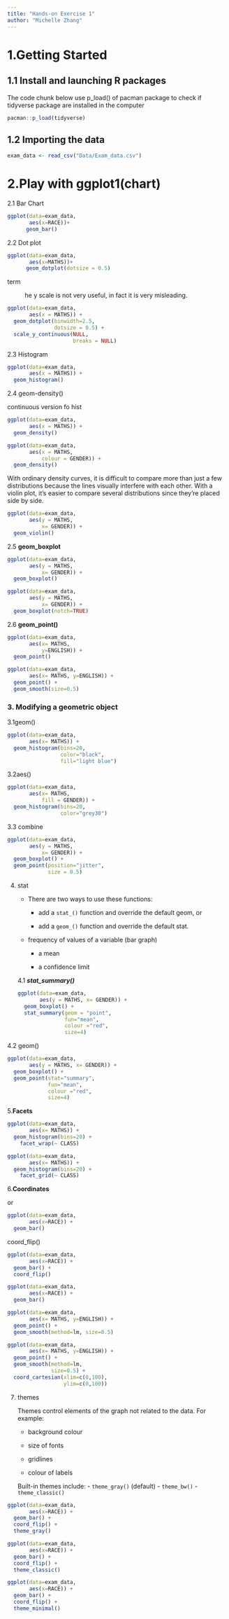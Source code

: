 ```yaml
---
title: "Hands-on Exercise 1"
author: "Michelle Zhang"
---
```


# 1.Getting Started

## 1.1 Install and launching R packages

The code chunk below use p_load() of pacman package to check if tidyverse package are installed in the computer

```r
pacman::p_load(tidyverse)
```

## 1.2 Importing the data

```r
exam_data <- read_csv("Data/Exam_data.csv")
```

# 2.Play with ggplot1(chart)

2.1 Bar Chart

```r
ggplot(data=exam_data,
       aes(x=RACE))+
      geom_bar()
```

2.2 Dot plot

```r
ggplot(data=exam_data,
       aes(x=MATHS))+
      geom_dotplot(dotsize = 0.5)
```

term

:   he y scale is not very useful, in fact it is very misleading.

```r
ggplot(data=exam_data, 
       aes(x = MATHS)) +
  geom_dotplot(binwidth=2.5,         
               dotsize = 0.5) +      
  scale_y_continuous(NULL,           
                     breaks = NULL)  
```

2.3 Histogram

```r
ggplot(data=exam_data, 
       aes(x = MATHS)) +
  geom_histogram() 
```

2.4 geom-density()

continuous version fo hist

```r
ggplot(data=exam_data, 
       aes(x = MATHS)) +
  geom_density() 
```

```r
ggplot(data=exam_data, 
       aes(x = MATHS, 
           colour = GENDER)) +
  geom_density()
```

With ordinary density curves, it is difficult to compare more than just a few distributions because the lines visually interfere with each other. With a violin plot, it’s easier to compare several distributions since they’re placed side by side.

```r
ggplot(data=exam_data, 
       aes(y = MATHS, 
           x= GENDER)) +
  geom_violin()
```

2.5 **geom_boxplot**

```r
ggplot(data=exam_data, 
       aes(y = MATHS,       
           x= GENDER)) +    
  geom_boxplot()            
```

```r
ggplot(data=exam_data, 
       aes(y = MATHS, 
           x= GENDER)) +
  geom_boxplot(notch=TRUE)
```

2.6 **geom_point()**

```r
ggplot(data=exam_data, 
       aes(x= MATHS, 
           y=ENGLISH)) +
  geom_point()     
```

```r
ggplot(data=exam_data, 
       aes(x= MATHS, y=ENGLISH)) +
  geom_point() +
  geom_smooth(size=0.5)
```

### **3. Modifying a geometric object**

3.1geom()

```r
ggplot(data=exam_data, 
       aes(x= MATHS)) +
  geom_histogram(bins=20,            
                 color="black",      
                 fill="light blue")  
```

3.2aes()

```r
ggplot(data=exam_data, 
       aes(x= MATHS, 
           fill = GENDER)) +
  geom_histogram(bins=20, 
                 color="grey30")
```

3.3 combine

```r
ggplot(data=exam_data, 
       aes(y = MATHS, 
           x= GENDER)) +
  geom_boxplot() +                    
  geom_point(position="jitter", 
             size = 0.5)        
```

4.  stat

    -   There are two ways to use these functions:

        -   add a `stat_()` function and override the default geom, or

        -   add a `geom_()` function and override the default stat.

    -   frequency of values of a variable (bar graph)

        -   a mean

        -   a confidence limit

    4.1 ***stat_summary()***

    ```r
    ggplot(data=exam_data, 
           aes(y = MATHS, x= GENDER)) +
      geom_boxplot() +
      stat_summary(geom = "point",       
                   fun="mean",         
                   colour ="red",        
                   size=4)               
    ```

4.2 geom()

```r
ggplot(data=exam_data, 
       aes(y = MATHS, x= GENDER)) +
  geom_boxplot() +
  geom_point(stat="summary",        
             fun="mean",           
             colour ="red",          
             size=4)          
```

5.**Facets**

```r
ggplot(data=exam_data, 
       aes(x= MATHS)) +
  geom_histogram(bins=20) +
    facet_wrap(~ CLASS)
```

```r
ggplot(data=exam_data, 
       aes(x= MATHS)) +
  geom_histogram(bins=20) +
    facet_grid(~ CLASS)
```

6.**Coordinates**

or

```R
ggplot(data=exam_data, 
       aes(x=RACE)) +
  geom_bar()
```

coord_flip()

```R
ggplot(data=exam_data, 
       aes(x=RACE)) +
  geom_bar() +
  coord_flip()
```

```R
ggplot(data=exam_data, 
       aes(x=RACE)) +
  geom_bar() 
```

```R
ggplot(data=exam_data, 
       aes(x= MATHS, y=ENGLISH)) +
  geom_point() +
  geom_smooth(method=lm, size=0.5)
```

```R
ggplot(data=exam_data, 
       aes(x= MATHS, y=ENGLISH)) +
  geom_point() +
  geom_smooth(method=lm, 
              size=0.5) +  
  coord_cartesian(xlim=c(0,100),
                  ylim=c(0,100))
```

7.  themes

    Themes control elements of the graph not related to the data. For example:

    -   background colour

    -   size of fonts

    -   gridlines

    -   colour of labels

    Built-in themes include: - `theme_gray()` (default) - `theme_bw()` - `theme_classic()`

```r
ggplot(data=exam_data, 
       aes(x=RACE)) +
  geom_bar() +
  coord_flip() +
  theme_gray()
```

```r
ggplot(data=exam_data, 
       aes(x=RACE)) +
  geom_bar() +
  coord_flip() +
  theme_classic()

```

```r
ggplot(data=exam_data, 
       aes(x=RACE)) +
  geom_bar() +
  coord_flip() +
  theme_minimal()
```
